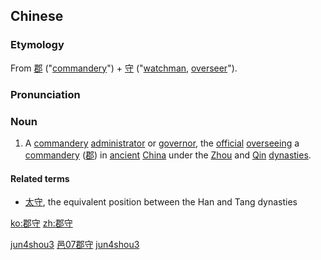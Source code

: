 ==Chinese==
{{zh-forms}}

===Etymology===
From [[郡]] ("[[commandery]]") + [[守]] ("[[watchman]], [[overseer]]").

===Pronunciation===
{{zh-pron
|m=jùnshǒu
|cat=n
}}

===Noun===
{{zh-noun}}

# {{lb|zh|historical}} A [[commandery]] [[administrator]] or [[governor]], the [[official]] [[oversee]]ing a [[commandery]] ([[郡]]) in [[ancient]] [[China]] under the [[Zhou]] and [[Qin]] [[dynasties]].

====Related terms====
* [[太守]], the equivalent position between the Han and Tang dynasties

[[Category:Mandarin archaic terms|jun4shou3]]
[[Category:zh:Job titles in Romance of the Three Kingdoms|邑07郡守]]
[[Category:zh:Job titles in Romance of the Three Kingdoms|jun4shou3]]

[[ko:郡守]]
[[zh:郡守]]